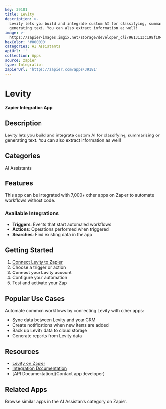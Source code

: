 ```yaml
---
key: 39181
title: Levity
description: >-
  Levity lets you build and integrate custom AI for classifying, summarising or
  generating text. You can also extract information as well!
image: >-
  https://zapier-images.imgix.net/storage/developer_cli/9613113c198f104dfc83ebf742525838.png?auto=format%2Ccompress&ixlib=python-3.0.0&q=50
hexColor: '#000000'
categories: AI Assistants
apiUrl: ''
collection: Apps
source: zapier
type: Integration
zapierUrl: 'https://zapier.com/apps/39181'
---
```

# Levity

**Zapier Integration App**

## Description

Levity lets you build and integrate custom AI for classifying, summarising or generating text. You can also extract information as well!

## Categories

AI Assistants

## Features

This app can be integrated with 7,000+ other apps on Zapier to automate workflows without code.

### Available Integrations

- **Triggers**: Events that start automated workflows
- **Actions**: Operations performed when triggered
- **Searches**: Find existing data in the app

## Getting Started

1. [Connect Levity to Zapier](https://zapier.com/apps/39181)
2. Choose a trigger or action
3. Connect your Levity account
4. Configure your automation
5. Test and activate your Zap

## Popular Use Cases

Automate common workflows by connecting Levity with other apps:

- Sync data between Levity and your CRM
- Create notifications when new items are added
- Back up Levity data to cloud storage
- Generate reports from Levity data

## Resources

- [Levity on Zapier](https://zapier.com/apps/39181)
- [Integration Documentation](https://zapier.com/apps/39181/integrations)
- [API Documentation](Contact app developer)

## Related Apps

Browse similar apps in the AI Assistants category on Zapier.
